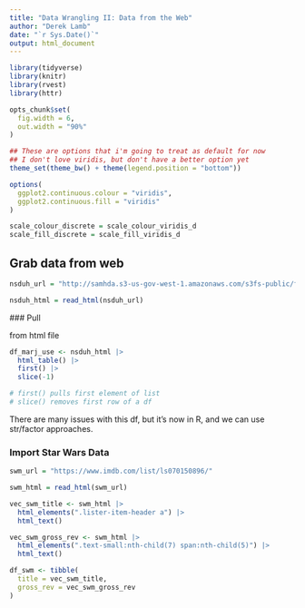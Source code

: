 ```yaml
---
title: "Data Wrangling II: Data from the Web"
author: "Derek Lamb"
date: "`r Sys.Date()`"
output: html_document
---
```


```r
library(tidyverse)
library(knitr)
library(rvest)
library(httr)

opts_chunk$set(
  fig.width = 6,
  out.width = "90%"
)

## These are options that i'm going to treat as default for now
## I don't love viridis, but don't have a better option yet
theme_set(theme_bw() + theme(legend.position = "bottom"))

options(
  ggplot2.continuous.colour = "viridis",
  ggplot2.continuous.fill = "viridis"
)

scale_colour_discrete = scale_colour_viridis_d
scale_fill_discrete = scale_fill_viridis_d
```

## Grab data from web
```r
nsduh_url = "http://samhda.s3-us-gov-west-1.amazonaws.com/s3fs-public/field-uploads/2k15StateFiles/NSDUHsaeShortTermCHG2015.htm"

nsduh_html = read_html(nsduh_url)
```


### Pull <table> from html file
```r
df_marj_use <- nsduh_html |> 
  html_table() |> 
  first() |> 
  slice(-1)

# first() pulls first element of list
# slice() removes first row of a df
```

There are many issues with this df, but it's now in R, and we can use str/factor approaches.

### Import Star Wars Data

```r
swm_url = "https://www.imdb.com/list/ls070150896/"

swm_html = read_html(swm_url)
```

```r
vec_swm_title <- swm_html |> 
  html_elements(".lister-item-header a") |> 
  html_text()

vec_swm_gross_rev <- swm_html |> 
  html_elements(".text-small:nth-child(7) span:nth-child(5)") |> 
  html_text()

df_swm <- tibble(
  title = vec_swm_title,
  gross_rev = vec_swm_gross_rev
)
```

